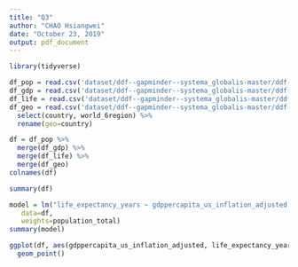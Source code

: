 ---
title: "Q3"
author: "CHAO Hsiangwei"
date: "October 23, 2019"
output: pdf_document
---

```{r}
library(tidyverse)
```


```{r}
df_pop = read.csv('dataset/ddf--gapminder--systema_globalis-master/ddf--datapoints--population_total--by--geo--time.csv')
df_gdp = read.csv('dataset/ddf--gapminder--systema_globalis-master/ddf--datapoints--gdppercapita_us_inflation_adjusted--by--geo--time.csv')
df_life = read.csv('dataset/ddf--gapminder--systema_globalis-master/ddf--datapoints--life_expectancy_years--by--geo--time.csv')
df_geo = read.csv('dataset/ddf--gapminder--systema_globalis-master/ddf--entities--geo--country.csv') %>%
  select(country, world_6region) %>%
  rename(geo=country)
```

```{r}
df = df_pop %>%
  merge(df_gdp) %>%
  merge(df_life) %>%
  merge(df_geo)
colnames(df)
```
```{r}
summary(df)
```


```{r}
model = lm("life_expectancy_years ~ gdppercapita_us_inflation_adjusted + time + world_6region",
   data=df,
   weights=population_total)
summary(model)
```

```{r}
ggplot(df, aes(gdppercapita_us_inflation_adjusted, life_expectancy_years, fill=world_6region)) +
  geom_point()
```

